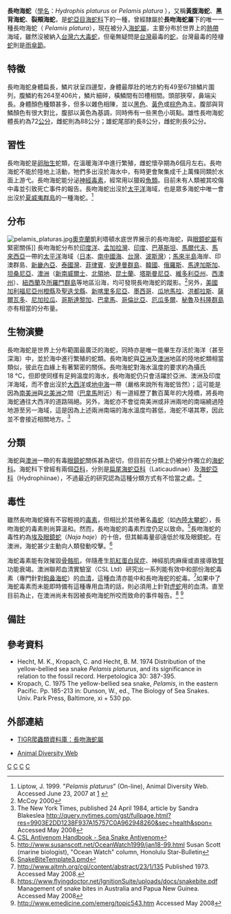 {{noteTA
|1=zh-cn:眼镜蛇科; zh-tw:蝙蝠蛇科;
}}
{{Speciesbox 
| taxon = Hydrophis  platurus
| image = Pelamis platura, Costa Rica.jpg
| image_width = 240px
| image_caption = 長吻海蛇（''P. platurus''）
| status = LC
| status_system = IUCN3.1
| status_ref = <ref name=IUCN>{{cite journal | authors = Guinea, M., Lukoschek, V., Cogger, H., Rasmussen, A., Murphy, J., Lane, A., Sanders, K. Lobo, A., Gatus, J., Limpus, C., Milton, D., Courtney, T., Read, M., Fletcher, E., Marsh, D., White, M.-D., Heatwole, H., Alcala, A., Voris, H. & Karns, D. | title = Pelamis platura | journal = [[IUCN_Red_List_of_Threatened_Species|IUCN Red List of Threatened Species]] | volume= 2010 | page = e.T176738A7293840 | year = 2010 | doi = 10.2305/IUCN.UK.2010-4.RLTS.T176738A7293840.en }}</ref>
| binomial_authority = Linnaeus, 1766
| range_map = Yellow-bellied Sea Snake Pelamis platura distribution map.png
| range_map_caption = Yellow-bellied sea snake range<ref name=IUCN/>
| synonyms = * ''Anguis platura'' [[Carl_Linnaeus|Linnaeus]], 1766
* ''Hydrus bicolor'' [[Johann_Gottlob_Schneider|Schneider]], 1799
* ''Hydrophis platura'' – [[Pierre_André_Latreille|Latreille]], 1801
* ''Pelamis platuros'' – [[François_Marie_Daudin|Daudin]], 1803
* ''Pelamis bicolor'' – [[François_Marie_Daudin|Daudin]], 1803
* ''Hydrophis pelamis'' [[Hermann_Schlegel|Schlegel]], 1837
* ''Pelamis ornata'' [[John_Edward_Gray|Gray]], 1842
* ''Pelamis platurus'' – [[Ferdinand_Stoliczka|Stoliczka]], 1872
* ''Hydrus platurus'' – [[George_Albert_Boulenger|Boulenger]], 1890
* ''Pelamydrus platurus'' – [[Karl_Patterson_Schmidt|Schmidt]] & Davis, 1941
* ''Pelamis platura'' – Böhme, 2003<ref>[[George_Albert_Boulenger|Boulenger, G.A.]] 1896. ''Catalogue of the Snakes in the British Museum (Natural History). Volume III., Containing the Colubridæ (Opisthoglyphæ and Proteroglyphæ)...'' Trustees of the British Museum (Natural History). London. pp. 266–268.</ref><ref>The Reptile Database. www.reptile-database.org.</ref>
}}

'''長吻海蛇'''（[[學名|學名]]：''Hydrophis platurus'' or ''Pelamis platura'' ），又稱'''黃腹海蛇'''、'''黑背海蛇'''、'''裂頰海蛇'''，是[[蛇亞目|蛇亞目]][[海蛇科|海蛇科]]下的一種，曾經隸屬於'''長吻海蛇屬'''下的唯一一種長吻海蛇（ ''Pelamis platura''），現在被分入[[海蛇屬|海蛇屬]]，主要分布於世界上的[[熱帶|熱帶]]海域，雖然沒被納入[[台灣六大毒蛇|台灣六大毒蛇]]，但毫無疑問是[[台灣|台灣]]最毒的[[蛇|蛇]]，台灣最毒的陸棲[[蛇|蛇]]則是[[雨傘節|雨傘節]]。

== 特徵 ==
長吻海蛇身體扁長，鱗片狀呈四邊型，身體最厚壯的地方約有49至67排鱗片圍列，腹鱗約有264至406片，鱗片細碎，橫鱗間有凹槽相間。頭部狹窄，鼻端尖長。身體顏色種類甚多，但多以雜色相陳，並以[[黑色|黑色]]、[[黃色|黃色]]或[[棕色|棕色]]為主。腹部與背鱗顏色有很大對比，腹部以黃色為基調，同時佈有一些黑色小斑點。雄性長吻海蛇體長約為72[[公分|公分]]，雌蛇則為88公分；雄蛇尾部約長8公分，雌蛇則長9公分。

== 習性 ==
長吻海蛇是[[卵胎生|卵胎生]]蛇類，在溫暖海洋中進行繁殖，雌蛇懷孕期為6個月左右。長吻海蛇不能於陸地上活動，牠們多出沒於海水中，有時更會聚集成千上萬條同類於水面上游弋。長吻海蛇能分泌[[神經毒素|神經毒素]]，經常用以獵殺[[魚類|魚類]]。目前未有人類被其咬傷中毒並引致死亡事件的報告。長吻海蛇出沒於[[太平洋|太平洋]]海域，也是眾多海蛇中唯一會出沒於[[夏威夷群島|夏威夷群島]]的一種海蛇。<ref>Liptow, J. 1999. "''Pelamis platurus''" (On-line), Animal Diversity Web. Accessed June 23, 2007 at [http://animaldiversity.ummz.umich.edu/site/accounts/information/Pelamis_platurus.html] {{Wayback|url=http://animaldiversity.ummz.umich.edu/site/accounts/information/Pelamis_platurus.html |date=20111201124110 }}</ref>

== 分布 ==
[[File:pelamis_platuras.jpg|thumb]][[奧克蘭_(紐西蘭)|奧克蘭]]凱利塔頓水底世界展示的長吻海蛇，與[[眼鏡蛇屬|眼鏡蛇屬]]有緊密關係]]
長吻海蛇分布於[[印度洋|印度洋]]、[[孟加拉灣|孟加拉灣]]、[[印度|印度]]、[[巴基斯坦|巴基斯坦]]、[[馬爾代夫|馬爾代夫]]、[[馬來西亞|馬來西亞]]一帶的[[太平洋|太平洋]]海域（[[日本|日本]]、[[南中國海|南中國海]]、[[台灣|台灣]]、[[波斯灣|波斯灣]]）；[[馬來半島|馬來半島]]海岸、印澳群島、[[新畿內亞|新畿內亞]]、[[泰國灣|泰國灣]]、[[菲律賓|菲律賓]]、[[安達曼-尼科巴群島|安達曼群島]]、[[韓國|韓國]]、[[俄羅斯|俄羅斯]]、[[馬達加斯加|馬達加斯加]]、[[坦桑尼亞|坦桑尼亞]]、[[澳洲|澳洲]]（[[新南威爾士|新南威爾士]]、[[北領地|北領地]]、[[昆士蘭|昆士蘭]]、[[塔斯曼尼亞|塔斯曼尼亞]]、[[維多利亞州|維多利亞州]]、[[西澳州|西澳州]]）、[[紐西蘭|紐西蘭]]及[[所羅門群島|所羅門群島]]等地區沿海，均可發現長吻海蛇的蹤影。<ref>McCoy 2000</ref>另外，[[美國|美國]][[加利福尼亞州|加利福尼亞州]][[橙縣_(加利福尼亞州)|橙縣]]及[[聖迭戈縣|聖迭戈縣]]、[[新喀里多尼亞|新喀里多尼亞]]、[[墨西哥|墨西哥]]、[[瓜地馬拉|瓜地馬拉]]、[[洪都拉斯|洪都拉斯]]、[[薩爾瓦多|薩爾瓦多]]、[[尼加拉瓜|尼加拉瓜]]、[[哥斯達黎加|哥斯達黎加]]、[[巴拿馬|巴拿馬]]、[[哥倫比亞|哥倫比亞]]、[[厄瓜多爾|厄瓜多爾]]、[[秘魯|秘魯]]及[[科隆群島|科隆群島]]亦有相當的分布量。

== 生物演變 ==
長吻海蛇是世界上分布範圍最廣泛的海蛇，同時亦是唯一能畢生存活於海洋（甚至深海）中，並於海中進行繁殖的蛇類。長吻海蛇與[[亞洲|亞洲]]及[[澳洲|澳洲]]地區的陸地蛇類相當類似，彼此在血緣上有著緊密的關係。長吻海蛇對海水溫度的要求約為攝氏18 °C，但即使同樣有足夠溫度的海水，長吻海蛇仍只會活躍於亞洲、澳洲及印度洋海域，而不會出沒於[[大西洋|大西洋]]或[[地中海|地中海]]一帶（嚴格來說所有海蛇皆然）；這可能是因為[[南美洲|南美洲]]與[[北美洲|北美洲]]之間（[[巴拿馬|巴拿馬]]附近）有一道經歷了數百萬年的大陸橋，將長吻海蛇通往大西洋的道路隔絕。另外，海蛇亦不會從南美洲或非洲兩地的南端繞過陸地游至另一海域，這是因為上述兩洲南端的海水溫度均甚低，海蛇不堪其寒，因此並不會接近相關地方。<ref>The New York Times, published 24 April 1984, article by Sandra Blakeslea http://query.nytimes.com/gst/fullpage.html?res=9903E2DD1238F937A15757C0A962948260&sec=health&spon= {{Wayback|url=http://query.nytimes.com/gst/fullpage.html?res=9903E2DD1238F937A15757C0A962948260&sec=health&spon= |date=20190710174157 }} Accessed May 2008</ref>

== 分類 ==
海蛇與[[澳洲|澳洲]]一帶的有毒[[眼鏡蛇|眼鏡蛇]]關係甚為密切，但目前在分類上仍被分作獨立的[[海蛇科|海蛇科]]。海蛇科下曾經有兩個[[亞科|亞科]]，分別是[[扁尾海蛇亞科|扁尾海蛇亞科]]（Laticaudinae）及[[海蛇亞科|海蛇亞科]]（Hydrophiinae），不過最近的研究認為這種分類方式有不恰當之處。<ref>[http://www.toxinology.com/generic_static_files/cslavh_antivenom_seasnake.html CSL Antivenom Handbook - Sea Snake Antivenom]</ref>

== 毒性 ==
雖然長吻海蛇擁有不容輕視的[[毒素|毒素]]，但相比於其他著名[[毒蛇|毒蛇]]（如[[內陸太攀蛇|內陸太攀蛇]]），長吻海蛇的毒素則尚算溫和。然而，長吻海蛇的毒素烈度仍足以致命。<ref>http://www.susanscott.net/OceanWatch1999/jan18-99.html Susan Scott (marine biologist), "Ocean Watch" column, Honolulu Star-Bulletin</ref>長吻海蛇的毒性約為[[埃及眼鏡蛇|埃及眼鏡蛇]]（''Naja haje''）的十倍，但其輸毒量卻遠低於埃及眼鏡蛇。在澳洲，海蛇甚少主動向人類發動咬擊。<ref>[https://www.flyingdoctor.net/IgnitionSuite/uploads/docs/snakebite.pdf SnakeBiteTemplate3.pmd]{{dead link|date=十一月 2017 |bot=InternetArchiveBot }}</ref>

海蛇毒素能有效摧毀[[骨骼肌|骨骼肌]]，伴隨產生[[肌紅蛋白尿症|肌紅蛋白尿症]]、神經肌肉麻痺或直接導致[[腎|腎]]功能衰竭。澳洲聯邦血清實驗室（CSL Ltd）研究出一系列能有效中和部份海蛇毒素（專門針對[[鉤鼻海蛇|鉤鼻海蛇]]）的[[血清|血清]]，這種血清亦能中和長吻海蛇的蛇毒。<ref>http://www.ajtmh.org/cgi/content/abstract/23/1/135 Published 1973. Accessed May 2008.</ref>如果中了海蛇毒素而未能即時備有這種專用血清的話，則必須用上針對[[虎蛇|虎蛇]]用的血清。直至目前為止，在澳洲尚未有因被長吻海蛇所咬而致命的事件報告。<ref>https://www.flyingdoctor.net/IgnitionSuite/uploads/docs/snakebite.pdf{{dead link|date=十一月 2017 |bot=InternetArchiveBot }} Management of snake bites in Australia and Papua New Guinea. Accessed May 2008</ref> <ref>http://www.emedicine.com/emerg/topic543.htm {{Wayback|url=http://www.emedicine.com/emerg/topic543.htm |date=20060626082018 }} Accessed May 2008</ref>

== 備註 ==
{{reflist}}

== 參考資料 ==
* Hecht, M. K., Kropach, C. and Hecht, B. M. 1974 Distribution of the yellow-bellied sea snake ''Pelamis platurus'', and its significance in relation to the fossil record. Herpetologica 30: 387-395.
* Kropach, C. 1975 The yellow-bellied sea snake, ''Pelamis'', in the eastern Pacific. Pp. 185-213 in: Dunson, W., ed., The Biology of Sea Snakes. Univ. Park Press, Baltimore, xi + 530 pp.

== 外部連結 ==
* {{en}}[http://reptile-database.reptarium.cz/search.php?genus=Pelamis&species=platurus TIGR爬蟲類資料庫：長吻海蛇屬] {{Wayback|url=http://reptile-database.reptarium.cz/search.php?genus=Pelamis&species=platurus |date=20190710174202 }}
* {{en}}[http://animaldiversity.ummz.umich.edu/site/accounts/information/Pelamis_platurus.html Animal Diversity Web] {{Wayback|url=http://animaldiversity.ummz.umich.edu/site/accounts/information/Pelamis_platurus.html |date=20111201124110 }}
{{taxonbar}}
[[Category:_1766年描述的动物|C]]
[[Category:_海蛇屬|C]]
[[Category:_卡尔·林奈命名的生物分类|C]]
[[Category:海蛇亞科|C]]